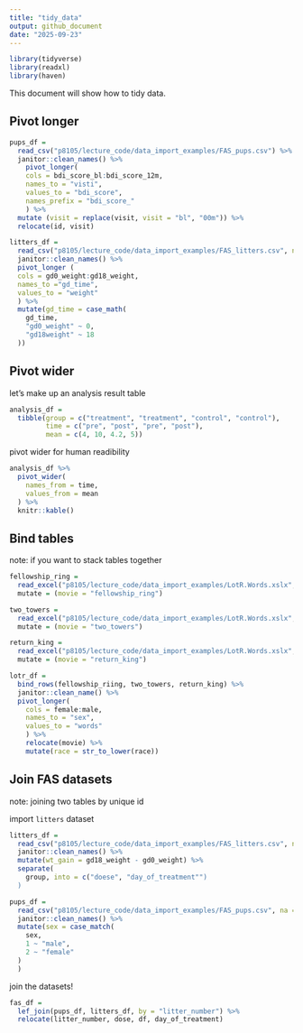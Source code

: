 ```yaml
---
title: "tidy_data"
output: github_document
date: "2025-09-23"
---
```


```r
library(tidyverse)
library(readxl)
library(haven)
```


This document will show how to tidy data.


## Pivot longer

```r
pups_df = 
  read_csv("p8105/lecture_code/data_import_examples/FAS_pups.csv") %>% 
  janitor::clean_names() %>% 
    pivot_longer(
    cols = bdi_score_bl:bdi_score_12m,
    names_to = "visti",
    values_to = "bdi_score",
    names_prefix = "bdi_score_"
    ) %>% 
  mutate (visit = replace(visit, visit = "bl", "00m")) %>% 
  relocate(id, visit)
```

```r
litters_df = 
  read_csv("p8105/lecture_code/data_import_examples/FAS_litters.csv", na = c("NA", ".", " ")) %>% 
  janitor::clean_names() %>% 
  pivot_longer (
  cols = gd0_weight:gd18_weight,
  names_to ="gd_time",
  values_to = "weight"
  ) %>% 
  mutate(gd_time = case_math(
    gd_time, 
    "gd0_weight" ~ 0,
    "gd18weight" ~ 18
  ))
```

## Pivot wider

let's make up an analysis result table

```r
analysis_df = 
  tibble(group = c("treatment", "treatment", "control", "control"),
         time = c("pre", "post", "pre", "post"),
         mean = c(4, 10, 4.2, 5))
```

pivot wider for human readibility
```r
analysis_df %>% 
  pivot_wider(
    names_from = time,
    values_from = mean
  ) %>% 
  knitr::kable()
```


## Bind tables
note: if you want to stack tables together

```r
fellowship_ring = 
  read_excel("p8105/lecture_code/data_import_examples/LotR.Words.xslx", range = "B3:D6") %>% 
  mutate = (movie = "fellowship_ring")

two_towers = 
  read_excel("p8105/lecture_code/data_import_examples/LotR.Words.xslx", range = "F3:H6") %>% 
  mutate = (movie = "two_towers")

return_king = 
  read_excel("p8105/lecture_code/data_import_examples/LotR.Words.xslx", range = "J3:L6") %>% 
  mutate = (movie = "return_king")

lotr_df = 
  bind_rows(fellowship_riing, two_towers, return_king) %>% 
  janitor::clean_name() %>% 
  pivot_longer(
    cols = female:male,
    names_to = "sex",
    values_to = "words" 
    ) %>% 
    relocate(movie) %>% 
    mutate(race = str_to_lower(race))
```

## Join FAS datasets
note: joining two tables by unique id

import `litters` dataset
```r
litters_df = 
  read_csv("p8105/lecture_code/data_import_examples/FAS_litters.csv", na = c("NA", ".", " ")) %>%
  janitor::clean_names() %>% 
  mutate(wt_gain = gd18_weight - gd0_weight) %>% 
  separate(
    group, into = c("doese", "day_of_treatment"")
  )
```

```r
pups_df = 
  read_csv("p8105/lecture_code/data_import_examples/FAS_pups.csv", na = c("NA", ".", " ")) %>%
  janitor::clean_names() %>% 
  mutate(sex = case_match(
    sex,
    1 ~ "male",
    2 ~ "female"
  )
  )
```

join the datasets!
```r
fas_df = 
  lef_join(pups_df, litters_df, by = "litter_number") %>% 
  relocate(litter_number, dose, df, day_of_treatment)
```

